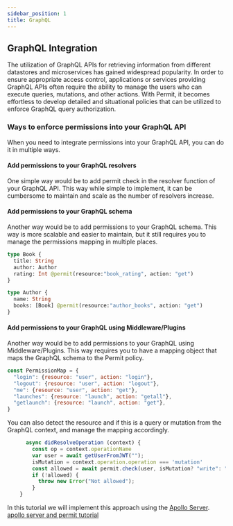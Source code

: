 ```yaml
---
sidebar_position: 1
title: GraphQL
---
```


## GraphQL Integration

The utilization of GraphQL APIs for retrieving information from different datastores and microservices has gained widespread popularity. 
In order to ensure appropriate access control, applications or services providing GraphQL APIs often require the ability to manage the users who can execute queries, mutations, and other actions.
With Permit, it becomes effortless to develop detailed and situational policies that can be utilized to enforce GraphQL query authorization.


### Ways to enforce permissions into your GraphQL API

When you need to integrate permissions into your GraphQL API, you can do it in multiple ways.

#### Add permissions to your GraphQL resolvers
One simple way would be to add permit check in the resolver function of your GraphQL API.
This way while simple to implement, it can be cumbersome to maintain and scale as the number of resolvers increase.

#### Add permissions to your GraphQL schema
Another way would be to add permissions to your GraphQL schema.
This way is more scalable and easier to maintain, but it still requires you to manage the permissions mapping in multiple places.
```graphql
type Book {
  title: String
  author: Author 
  rating: Int @permit(resource:"book_rating", action: "get")
}

type Author {
  name: String
  books: [Book] @permit(resource:"author_books", action: "get")
}
```

#### Add permissions to your GraphQL using Middleware/Plugins
Another way would be to add permissions to your GraphQL using Middleware/Plugins.
This way requires you to have a mapping object that maps the GraphQL schema to the Permit policy.
```javascript
const PermissionMap = {
  "login": {resource: "user", action: "login"},
  "logout": {resource: "user", action: "logout"},
  "me": {resource: "user", action: "get"},
  "launches": {resource: "launch", action: "getall"},
  "getlaunch": {resource: "launch", action: "get"},
}
```

You can also detect the resource and if this is a query or mutation from the GraphQL context, and manage the mapping accordingly.
```javascript
      async didResolveOperation (context) {
        const op = context.operationName
        var user = await getUserFromJWT("");
        isMutation = context.operation.operation === 'mutation'
        const allowed = await permit.check(user, isMutation? "write": "read", op.toLowerCase()) // this will look like "user:write:launches" or "user:read:launches"
        if (!allowed) {
          throw new Error("Not allowed");
        }
    }
```
In this tutorial we will implement this approach using the [Apollo Server](https://www.apollographql.com/docs/apollo-server/).
[apollo server and permit tutorial](https://docs.permit.io/integrations/GraphQL/apollo_server)



